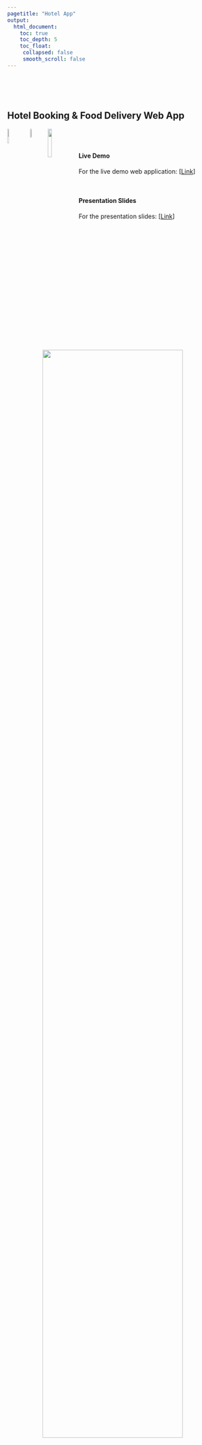 ```yaml
---
pagetitle: "Hotel App"
output:
  html_document:
    toc: true
    toc_depth: 5
    toc_float:
     collapsed: false
     smooth_scroll: false
---
```


<link rel="stylesheet" href="styles.css" type="text/css">

<br><br><br>

## **Hotel Booking & Food Delivery Web App**

<img src="badges/badge_sql.svg" style="width:9.3%; border:0px solid; margin-right: 5px" align="left">
<img src="badges/badge_r.svg" style="width:7.25%; border:0px solid; margin-right: 5px" align="left">
<img src="badges/badge_shiny.svg" style="width:13%; border:0px solid; margin-right: 5px" align="left">

<br><br>

#### Live Demo

For the live demo web application: [[Link](https://jparmar.shinyapps.io/Seoul/)]

<br>

#### Presentation Slides

For the presentation slides: [[Link](files/shiny-app-hotel/seoul_application.pdf)]

<br>

<p align="center">
<img src="photo/hotel_seoul.png" style="width:80%; border:0px solid; margin-right: 20px" align="center">
</p>
<br>


#### Project Summary:

The goal of this project is to create an application using hotel booking data. The application provides service to both customers and business. For the customer service, this application allows hotel booking service and delivery food ordering service near the hotel. For the business side, hotel booking analysis and insights are offered. <br>
<br>
<b>The project component includes the followings: </b><br>
&nbsp; 1) Database creation (normalization, ETL) <br>
&nbsp; 2) Data Analysis, using SQL and R <br>
&nbsp; 3) Create an application using Shiny app in R
